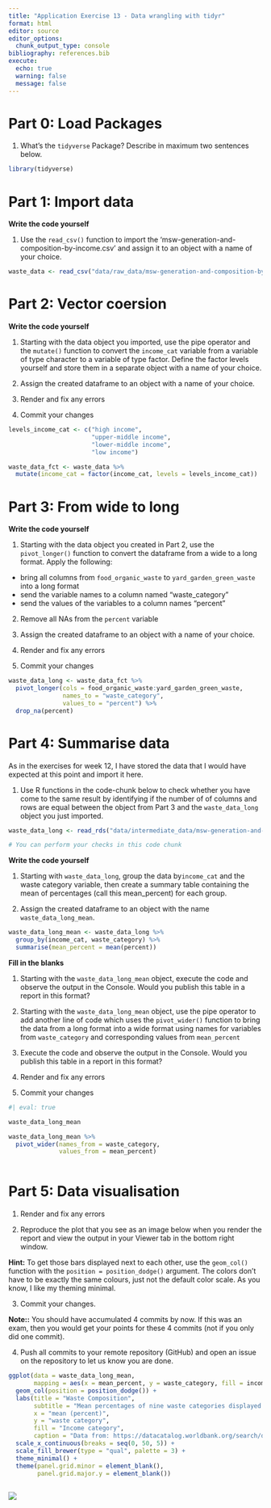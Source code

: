 ```yaml
---
title: "Application Exercise 13 - Data wrangling with tidyr"
format: html
editor: source
editor_options: 
  chunk_output_type: console
bibliography: references.bib
execute:
  echo: true
  warning: false
  message: false
---
```


# Part 0: Load Packages

1. What's the `tidyverse` Package? Describe in maximum two sentences below.

```r
library(tidyverse)
```

# Part 1: Import data

**Write the code yourself**

1. Use the `read_csv()` function to import the 'msw-generation-and-composition-by-income.csv' and assign it to an object with a name of your choice.

```r

waste_data <- read_csv("data/raw_data/msw-generation-and-composition-by-income.csv")

```

# Part 2: Vector coersion

**Write the code yourself**

1. Starting with the data object you imported, use the pipe operator and the `mutate()` function to convert the `income_cat` variable from a variable of type character to a variable of type factor. Define the factor levels yourself and store them in a separate object with a name of your choice.

2. Assign the created dataframe to an object with a name of your choice.

3. Render and fix any errors

4. Commit your changes

```r

levels_income_cat <- c("high income", 
                       "upper-middle income",
                       "lower-middle income",
                       "low income")

waste_data_fct <- waste_data %>% 
  mutate(income_cat = factor(income_cat, levels = levels_income_cat))

```

# Part 3: From wide to long

**Write the code yourself**

1. Starting with the data object you created in Part 2, use the `pivot_longer()` function to convert the dataframe from a wide to a long format. Apply the following:

- bring all columns from `food_organic_waste` to `yard_garden_green_waste` into a long format
- send the variable names to a column named "waste_category"
- send the values of the variables to a column names "percent"

2. Remove all NAs from the `percent` variable

3. Assign the created dataframe to an object with a name of your choice.

4. Render and fix any errors

5. Commit your changes

```r

waste_data_long <- waste_data_fct %>% 
  pivot_longer(cols = food_organic_waste:yard_garden_green_waste,
               names_to = "waste_category",
               values_to = "percent") %>% 
  drop_na(percent)
```

# Part 4: Summarise data

As in the exercises for week 12, I have stored the data that I would have expected at this point and import it here. 

1. Use R functions in the code-chunk below to check whether you have come to the same result by identifying if the number of of columns and rows are equal between the object from Part 3 and the `waste_data_long` object you just imported.

```r

waste_data_long <- read_rds("data/intermediate_data/msw-generation-and-composition-by-income-long.rds")

# You can perform your checks in this code chunk

```

**Write the code yourself**

1. Starting with `waste_data_long`, group the data by`income_cat` and the waste category variable, then create a summary table containing the mean of percentages  (call this mean_percent) for each group.

2. Assign the created dataframe to an object with the name `waste_data_long_mean`.

```r

waste_data_long_mean <- waste_data_long %>% 
  group_by(income_cat, waste_category) %>% 
  summarise(mean_percent = mean(percent)) 

```

**Fill in the blanks**

1. Starting with the `waste_data_long_mean` object, execute the code and observe the output in the Console. Would you publish this table in a report in this format?

2. Starting with the `waste_data_long_mean` object, use the pipe operator to add another line of code which uses the `pivot_wider()` function to bring the data from a long format into a wide format using names for variables from `waste_category` and corresponding values from `mean_percent`

3. Execute the code and observe the output in the Console. Would you publish this table in a report in this format?

4. Render and fix any errors

5. Commit your changes

```r
#| eval: true

waste_data_long_mean

waste_data_long_mean %>% 
  pivot_wider(names_from = waste_category,
              values_from = mean_percent) 
  
```

# Part 5: Data visualisation

1. Render and fix any errors

2. Reproduce the plot that you see as an image below when you render the report and view the output in your Viewer tab in the bottom right window. 

**Hint:** To get those bars displayed next to each other, use the `geom_col()` function with the `position = position_dodge()` argument. The colors don't have to be exactly the same colours, just not the default color scale. As you know, I like my theming minimal. 

3. Commit your changes.

**Note::** You should have accumulated 4 commits by now. If this was an exam, then you would get your points for these 4 commits (not if you only did one commit).

4. Push all commits to your remote repository (GitHub) and open an issue on the repository to let us know you are done.

```r

ggplot(data = waste_data_long_mean, 
       mapping = aes(x = mean_percent, y = waste_category, fill = income_cat)) +
  geom_col(position = position_dodge()) +
  labs(title = "Waste Composition",
       subtitle = "Mean percentages of nine waste categories displayed by income categories",
       x = "mean (percent)",
       y = "waste category",
       fill = "Income category",
       caption = "Data from: https://datacatalog.worldbank.org/search/dataset/0039597") +
  scale_x_continuous(breaks = seq(0, 50, 5)) +
  scale_fill_brewer(type = "qual", palette = 3) +
  theme_minimal() +
  theme(panel.grid.minor = element_blank(),
        panel.grid.major.y = element_blank())
  
```


![](figs/fig-01-mean-waste-composition-by-income.png)